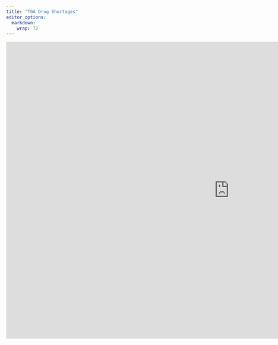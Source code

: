 ```yaml
---
title: "TGA Drug Shortages"
editor_options: 
  markdown: 
    wrap: 72
---
```



<iframe src="https://cmcmaster.shinyapps.io/rheumdrugshortages" width="1200" height="800" style="border: none"></iframe>